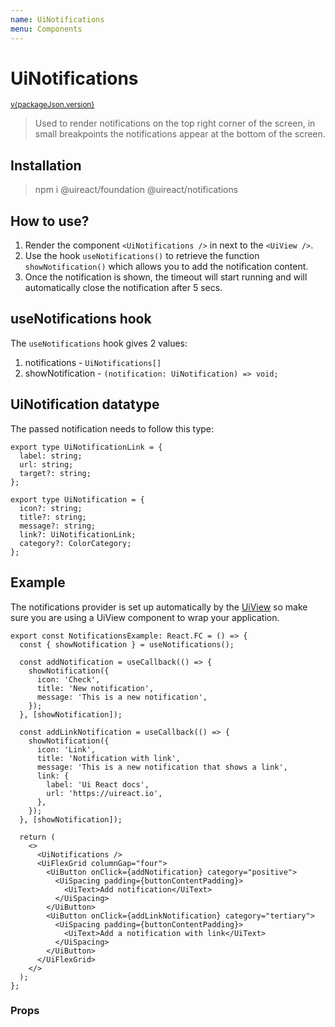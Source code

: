 ```yaml
---
name: UiNotifications
menu: Components
---
```





# UiNotifications

<sup>
  <a href="https://github.com/inavac182/ui-react/blob/main/packages/COMPONENT-NAME/" target="_blank">
    v{packageJson.version}
  </a>
</sup>

> Used to render notifications on the top right corner of the screen, in small breakpoints the notifications appear at the bottom of the screen.

## Installation

> npm i @uireact/foundation @uireact/notifications

## How to use?

1. Render the component `<UiNotifications />` in next to the `<UiView />`.
2. Use the hook `useNotifications()` to retrieve the function `showNotification()` which allows you to add the notification content.
3. Once the notification is shown, the timeout will start running and will automatically close the notification after 5 secs.

## useNotifications hook

The `useNotifications` hook gives 2 values:

1. notifications - `UiNotifications[]`
2. showNotification - `(notification: UiNotification) => void;`

## UiNotification datatype

The passed notification needs to follow this type:

```tsx
export type UiNotificationLink = {
  label: string;
  url: string;
  target?: string;
};

export type UiNotification = {
  icon?: string;
  title?: string;
  message?: string;
  link?: UiNotificationLink;
  category?: ColorCategory;
};
```

## Example

The notifications provider is set up automatically by the [UiView](./packages-view-docs-view) so make sure you are using a UiView component to wrap your application.

<Playground>
  <div style={{ height: '300px' }}>
    <NotificationsExample />
  </div>
</Playground>

```tsx
export const NotificationsExample: React.FC = () => {
  const { showNotification } = useNotifications();

  const addNotification = useCallback(() => {
    showNotification({
      icon: 'Check',
      title: 'New notification',
      message: 'This is a new notification',
    });
  }, [showNotification]);

  const addLinkNotification = useCallback(() => {
    showNotification({
      icon: 'Link',
      title: 'Notification with link',
      message: 'This is a new notification that shows a link',
      link: {
        label: 'Ui React docs',
        url: 'https://uireact.io',
      },
    });
  }, [showNotification]);

  return (
    <>
      <UiNotifications />
      <UiFlexGrid columnGap="four">
        <UiButton onClick={addNotification} category="positive">
          <UiSpacing padding={buttonContentPadding}>
            <UiText>Add notification</UiText>
          </UiSpacing>
        </UiButton>
        <UiButton onClick={addLinkNotification} category="tertiary">
          <UiSpacing padding={buttonContentPadding}>
            <UiText>Add a notification with link</UiText>
          </UiSpacing>
        </UiButton>
      </UiFlexGrid>
    </>
  );
};
```

### Props

<Props of={UiNotifications} />
